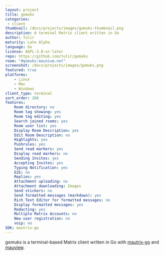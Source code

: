 ```yaml
---
layout: project
title: gomuks
categories: 
 - client
thumbnail: /docs/projects/images/gomuks-thumbnail.png
description: A terminal Matrix client written in Go
author: Tulir
maturity: Late Alpha
language: Go
license: AGPL-3.0-or-later
repo: https://github.com/tulir/gomuks
room: "#gomuks:maunium.net"
screenshot: /docs/projects/images/gomuks.png
featured: true
platforms:
    - Linux
    - Mac
    - Windows
client_type: terminal
sort_order: 200
features:
    Room directory: no
    Room tag showing: yes
    Room tag editing: yes
    Search joined rooms: yes
    Room user list: yes
    Display Room Description: yes
    Edit Room Description: no
    Highlights: yes
    Pushrules: yes
    Send read markers: yes
    Display read markers: no
    Sending Invites: yes
    Accepting Invites: yes
    Typing Notification: yes	
    E2E: no
    Replies: yes
    Attachment uploading: no
    Attachment downloading:	Images
    Send stickers: no
    Send formatted messages (markdown): yes
    Rich Text Editor for formatted messages: no
    Display formatted messages: yes
    Redacting: yes
    Multiple Matrix Accounts: no
    New user registration: no
    voip: no
SDK: mautrix-go
---
```


gomuks is a terminal-based Matrix client written in Go with [mautrix-go](https://matrix.org/docs/projects/sdk/mautrix-go.html) and [mauview](https://github.com/tulir/mauview).
